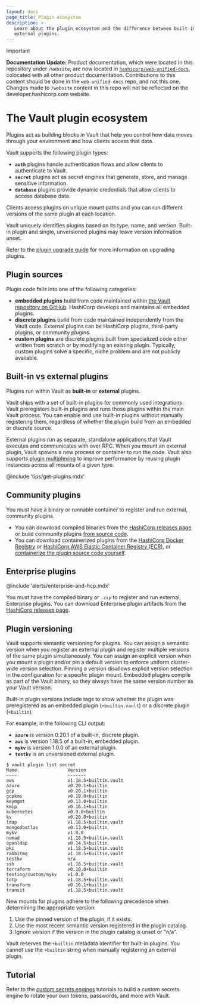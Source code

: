 ```yaml
---
layout: docs
page_title: Plugin ecosystem
description: >- 
   Learn about the plugin ecosystem and the difference between built-in and
   external plugins.
---
```


> [!IMPORTANT]  
> **Documentation Update:** Product documentation, which were located in this repository under `/website`, are now located in [`hashicorp/web-unified-docs`](https://github.com/hashicorp/web-unified-docs), colocated with all other product documentation. Contributions to this content should be done in the `web-unified-docs` repo, and not this one. Changes made to `/website` content in this repo will not be reflected on the developer.hashicorp.com website.


# The Vault plugin ecosystem

Plugins act as building blocks in Vault that help you control how data moves
through your environment and how clients access that data.

Vault supports the following plugin types:

- **`auth`** plugins handle authentication flows and allow clients to authenticate to Vault.
- **`secret`** plugins act as secret engines that generate, store, and manage sensitive information.
- **`database`** plugins provide dynamic credentials that allow clients to access database data.

Clients access plugins on unique mount paths and you can run different versions
of the same plugin at each location.

Vault uniquely identifies plugins based on its type, name, and version.
Built-in plugin and single, unversioned plugins may leave version information
unset.

Refer to the [plugin upgrade guide](/vault/docs/plugins/upgrade) for more
information on upgrading plugins.


## Plugin sources

Plugin code falls into one of the following categories:

- **embedded plugins** build from code maintained within
  [the Vault repository on GitHub](https://github.com/hashicorp/vault).
  HashiCorp develops and maintains all embedded plugins.
- **discrete plugins** build from code maintained independently from the Vault
  code. External plugins can be HashiCorp plugins, third-party plugins, or
  community plugins.
- **custom plugins** are discrete plugins built from specialized code either
  written from scratch or by modifying an existing plugin. Typically, custom
  plugins solve a specific, niche problem and are not publicly available.


## Built-in vs external plugins

Plugins run within Vault as **built-in** or **external** plugins.

Vault ships with a set of built-in plugins for commonly used integrations. Vault
preregisters built-in plugins and runs those plugins within the main Vault
process. You can enable and use built-in plugins without manually registering
them, regardless of whether the plugin build from an embedded or discrete source.

External plugins run as separate, standalone applications that Vault executes
and communicates with over RPC. When you mount an external plugin, Vault spawns
a new process or container to run the code. Vault also supports
[plugin multiplexing](/vault/docs/plugins/plugin-architecture#plugin-multiplexing)
to improve performance by reusing plugin instances across all mounts of a given
type.

@include 'tips/get-plugins.mdx'


## Community plugins

You must have a binary or runnable container to register and run external,
community plugins.

- You can download compiled binaries from the
  [HashiCorp releases page](https://releases.hashicorp.com/) or build community
  plugins
  [from source code](/vault/docs/plugins/plugin-development#building-a-plugin-from-source).
- You can download containerized plugins from the
  [HashiCorp Docker Registry](https://hub.docker.com/u/hashicorp) or
  [HashiCorp AWS Elastic Container Registry (ECR)](https://gallery.ecr.aws/hashicorp),
  or [containerize the plugin source code yourself](/vault/docs/plugins/containerized-plugins).


## Enterprise plugins

@include 'alerts/enterprise-and-hcp.mdx'

You must have the compiled binary or `.zip` to register and run external,
Enterprise plugins. You can download Enterprise plugin artifacts from the
[HashiCorp releases page](https://releases.hashicorp.com/).


## Plugin versioning

Vault supports semantic versioning for plugins. You can assign a semantic
version when you register an external plugin and register multiple versions of
the same plugin simultaneously. You can assign an explicit version when you
mount a plugin and/or pin a default version to enforce uniform cluster-wide
version selection. Pinning a version disallows explicit version selection in the
configuration for a specific plugin mount. Embedded plugins compile as part of
the Vault binary, so they always have the same version number as your Vault
version.

Built-in plugin versions include tags to show whether the plugin was
preregistered as an embedded plugin (`+builtin.vault`) or a discrete plugin
(`+builtin`).

For example, in the following CLI output:

- **`azure`** is version 0.20.1 of a built-in, discrete plugin.
- **`aws`** is version 1.18.5 of a built-in, embedded plugin.
- **`mykv`** is version 1.0.0 of an external plugin.
- **`testkv`** is an unversioned external plugin.

```shell-session
$ vault plugin list secret
Name                   Version
----                   -------
aws                    v1.18.5+builtin.vault
azure                  v0.20.1+builtin
gcp                    v0.20.1+builtin
gcpkms                 v0.19.0+builtin
keymgmt                v0.13.0+builtin
kmip                   v0.16.1+builtin
kubernetes             v0.9.0+builtin
kv                     v0.20.0+builtin
ldap                   v1.18.5+builtin.vault
mongodbatlas           v0.13.0+builtin
mykv                   v1.0.0
nomad                  v1.18.5+builtin.vault
openldap               v0.14.5+builtin
pki                    v1.18.5+builtin.vault
rabbitmq               v1.18.5+builtin.vault
testkv                 n/a
ssh                    v1.18.5+builtin.vault
terraform              v0.10.0+builtin
testing/custom/mykv    v1.0.0
totp                   v1.18.5+builtin.vault
transform              v0.16.1+builtin
transit                v1.18.5+builtin.vault
```

New mounts for plugins adhere to the following precedence when determining
the appropriate version:

1. Use the pinned version of the plugin, if it exists.
1. Use the most recent semantic version registered in the plugin catalog.
1. Ignore version if the version in the plugin catalog is unset or "n/a".


<Note title="Reserved word">

Vault reserves the `+builtin` metadata identifier for built-in plugins.
You cannot use the `+builtin` string when manually registering an external
plugin.

</Note>

## Tutorial

Refer to the [custom secrets engines](/vault/tutorials/custom-secrets-engine)
tutorials to build a custom secrets engine to rotate your own tokens, passwords,
and more with Vault.